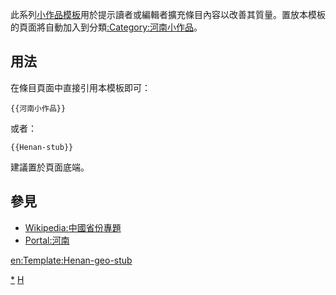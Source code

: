 <includeonly></includeonly><noinclude>{{template doc page viewed directly}}</noinclude>
<!-- 在本行下編輯模板說明 -->
此系列[[:Category:小作品模板|小作品模板]]用於提示讀者或編輯者擴充條目內容以改善其質量。置放本模板的頁面將自動加入到分類[[:Category:河南小作品]]。
== 用法 ==
在條目頁面中直接引用本模板即可：
<pre>{{河南小作品}}
</pre>
或者：
<pre>{{Henan-stub}}
</pre>
建議置於頁面底端。
== 參見 ==
* [[Wikipedia:中國省份專題]]
* [[Portal:河南]]
<includeonly>
<!-- 本行下加入模板的分類 -->
[[Category:河南小作品|*]]
[[Category:中國地理小作品模板|H]]
<!-- 本行下加入模板的跨語言鏈接 -->
[[en:Template:Henan-geo-stub]]
</includeonly>